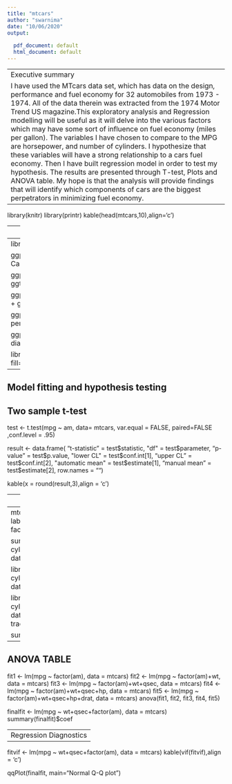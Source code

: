 ---
title: "mtcars"
author: "swarnima"
date: "10/06/2020"
output:
  
  pdf_document: default
  html_document: default
---
---
Executive summary
I have used the MTcars data set, which has data on the design, performance and fuel economy for 32 automobiles from 1973 - 1974. All of the data therein was extracted from the 1974 Motor Trend US magazine.This exploratory analysis and Regression modelling will be useful as it will delve into the various factors which may have some sort of influence on fuel economy (miles per gallon). The variables I have chosen to compare to the MPG are horsepower, and number of cylinders. I hypothesize that these variables will have a strong relationship to a cars fuel economy. Then I have built regression model in order to test my hypothesis. The results are presented through T-test, Plots and ANOVA table. My hope is that the analysis will provide findings that will identify which components of cars are the biggest perpetrators in minimizing fuel economy.
---


library(knitr)
library(printr)
kable(head(mtcars,10),align='c')

---
Exploratory data analyses
---
library(GGally)
library(ggplot2)

ggplot(mtcars, aes(mpg)) +
  geom_histogram(binwidth = 4) + xlab('Miles per Gallon') + ylab('Number of Cars') + 
  ggtitle('Distribution of Cars by Mileage')

ggplot(mtcars, aes(cyl)) +
  geom_histogram(binwidth=1) + xlab('Cylinders') + ylab('Number of Cars') +
  ggtitle('Distribution of Cars by Cylinders')

ggplot(mtcars, aes(hp)) +
  geom_histogram(binwidth=20) + xlab('horsepower') + ylab('Number of Cars') +
  ggtitle('Distribution of Cars by Horsepower')

ggplot(mtcars, aes(hp, mpg)) + geom_point() +
  geom_smooth(method = "lm", se = FALSE) +
  ylab("Miles per Gallon") +
  xlab("No. of Horsepower") +
  ggtitle("Impact of Number of Horsepower on MPG")

ggpairs(mtcars,lower=list(continuous="smooth",wrap=c(method="loess",colour="blue")), diag=list(continuous="bar",wrap=c(colour="blue")),upper=list(wrap=list(corSize=15)),axisLabels='show')

library(stats)
ggplot(mtcars, aes(y=mpg, x=factor(am, labels = c("automatic", "manual")), fill=factor(am)))+
        geom_violin(colour="black", size=1)+
        xlab("transmission") + ylab("MPG")

---
Model fitting and hypothesis testing
---

Two sample t-test
---

test <- t.test(mpg ~ am, data= mtcars, var.equal = FALSE, paired=FALSE ,conf.level = .95)

result <- data.frame( "t-statistic"  = test$statistic, 
                       "df" = test$parameter,
                        "p-value"  = test$p.value,
                        "lower CL" = test$conf.int[1],
                        "upper CL" = test$conf.int[2],
                        "automatic mean" = test$estimate[1],
                        "manual mean" = test$estimate[2],
                        row.names = "")
 
kable(x = round(result,3),align = 'c')                       

---
Simple Linear Regression Model
---
mtcars$amfactor
mtcars$amfactor <- factor(mtcars$am, labels=c("automatic","manual"))
summary(lm(mpg ~ factor(amfactor), data = mtcars))$coef

summary(lm(mpg ~ cyl+disp+hp+drat+wt+qsec+factor(vs)+factor(am)+gear+carb, data = mtcars))$coef

library(car)
fitvif <- lm(mpg ~ cyl+disp+hp+drat+wt+qsec+factor(vs)+factor(am)+gear+carb, data = mtcars)
kable(vif(fitvif),align = 'c')

library(MASS)
fit <- lm(mpg ~ cyl+disp+hp+drat+wt+qsec+factor(vs)+factor(am)+gear+carb, data = mtcars)
step <- stepAIC(fit, direction="both", trace=FALSE)
summary(step)$coeff

summary(step)$r.squared

---
ANOVA TABLE
---
fit1 <- lm(mpg ~ factor(am), data = mtcars)
fit2 <- lm(mpg ~ factor(am)+wt, data = mtcars)
fit3 <- lm(mpg ~ factor(am)+wt+qsec, data = mtcars)
fit4 <- lm(mpg ~ factor(am)+wt+qsec+hp, data = mtcars)
fit5 <- lm(mpg ~ factor(am)+wt+qsec+hp+drat, data = mtcars)
anova(fit1, fit2, fit3, fit4, fit5)

finalfit <- lm(mpg ~ wt+qsec+factor(am), data = mtcars)
summary(finalfit)$coef

---
Regression Diagnostics
---
fitvif <- lm(mpg ~ wt+qsec+factor(am), data = mtcars)
kable(vif(fitvif),align = 'c')

qqPlot(finalfit, main="Normal Q-Q plot")



